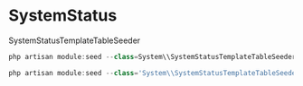 # SystemStatus

SystemStatusTemplateTableSeeder

```js filename="Deployment Command" {3} copy
php artisan module:seed --class=System\\SystemStatusTemplateTableSeeder Common
```

```js filename="Dev Sever Deployment Command" {3} copy
php artisan module:seed --class='System\\SystemStatusTemplateTableSeeder' Common
```
